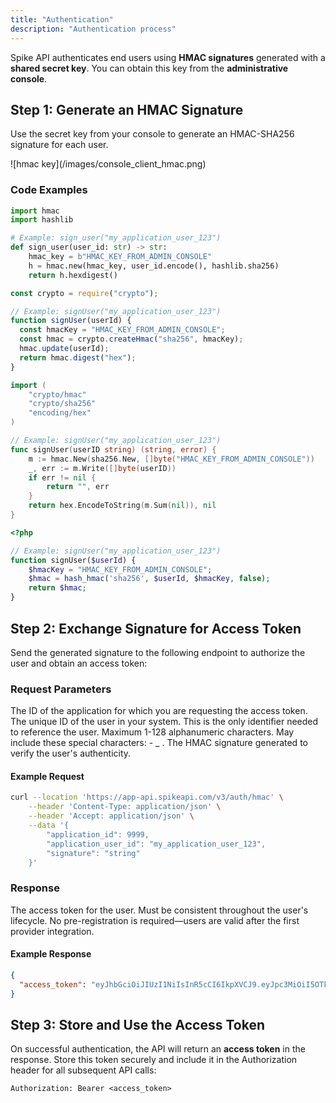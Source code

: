 ```yaml
---
title: "Authentication"
description: "Authentication process"
---
```


Spike API authenticates end users using **HMAC signatures** generated with a **shared secret key**. You can obtain this key from the **administrative console**.

## Step 1: Generate an HMAC Signature

Use the secret key from your console to generate an HMAC-SHA256 signature for each user.

<Frame>
![hmac key](/images/console_client_hmac.png)
</Frame>

### Code Examples

<CodeGroup>

```python [Python]
import hmac
import hashlib

# Example: sign_user("my_application_user_123")
def sign_user(user_id: str) -> str:
    hmac_key = b"HMAC_KEY_FROM_ADMIN_CONSOLE"
    h = hmac.new(hmac_key, user_id.encode(), hashlib.sha256)
    return h.hexdigest()
```

```javascript [JavaScript]
const crypto = require("crypto");

// Example: signUser("my_application_user_123")
function signUser(userId) {
  const hmacKey = "HMAC_KEY_FROM_ADMIN_CONSOLE";
  const hmac = crypto.createHmac("sha256", hmacKey);
  hmac.update(userId);
  return hmac.digest("hex");
}
```

```go [Go]
import (
	"crypto/hmac"
	"crypto/sha256"
	"encoding/hex"
)

// Example: signUser("my_application_user_123")
func signUser(userID string) (string, error) {
	m := hmac.New(sha256.New, []byte("HMAC_KEY_FROM_ADMIN_CONSOLE"))
	_, err := m.Write([]byte(userID))
	if err != nil {
		return "", err
	}
	return hex.EncodeToString(m.Sum(nil)), nil
}
```

```php [PHP]
<?php

// Example: signUser("my_application_user_123")
function signUser($userId) {
    $hmacKey = "HMAC_KEY_FROM_ADMIN_CONSOLE";
    $hmac = hash_hmac('sha256', $userId, $hmacKey, false);
    return $hmac;
}
```

</CodeGroup>

## Step 2: Exchange Signature for Access Token

Send the generated signature to the following endpoint to authorize the user and obtain an access token:

### Request Parameters

<ParamField body="application_id" type="string" required>
  The ID of the application for which you are requesting the access token.
</ParamField>

<ParamField body="application_user_id" type="string" required>
  The unique ID of the user in your system. This is the only identifier needed
to reference the user. Maximum 1-128 alphanumeric characters. May include
these special characters: - _ .
</ParamField>

<ParamField body="signature" type="string" required>
  The HMAC signature generated to verify the user's authenticity.
</ParamField>

#### Example Request

```bash
curl --location 'https://app-api.spikeapi.com/v3/auth/hmac' \
    --header 'Content-Type: application/json' \
    --header 'Accept: application/json' \
    --data '{
        "application_id": 9999,
        "application_user_id": "my_application_user_123",
        "signature": "string"
    }'
```

### Response

<ResponseField name="access_token" type="string" required>
  The access token for the user. Must be consistent throughout the user's
  lifecycle. No pre-registration is required—users are valid after the first
  provider integration.
</ResponseField>

#### Example Response

```json
{
  "access_token": "eyJhbGciOiJIUzI1NiIsInR5cCI6IkpXVCJ9.eyJpc3MiOiI5OTk5Iiwic3ViIjoiYXBwbGljYXRpb24tdXNlci1pZC0xMjMifQ.XnI1y4tkRjdiSeHwUqdmk9em-hTPojtMzbOU30nMd_Y"
}
```

## Step 3: Store and Use the Access Token

On successful authentication, the API will return an **access token** in the response. Store this token securely and include it in the Authorization header for all subsequent API calls:

`Authorization: Bearer <access_token>`
